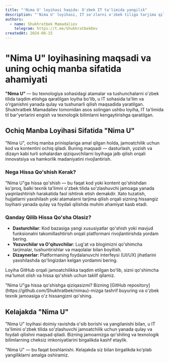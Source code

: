 ```yaml
---
title: "'Nima U' loyihasi haqida: O'zbek IT ta'limida yangilik"
description: "'Nima U' loyihasi, IT so'zlarni o'zbek tiliga tarjima qilish va texnologiya sohasida bilimlarni ommalashtirishga bag'ishlangan ochiq manba loyiha."
authors:
  - name: Shukhratbek Mamadaliev
    telegram: https://t.me/ShukhratbekDev
createdAt: 2024-08-15
---
```


# "Nima U" loyihasining maqsadi va uning ochiq manba sifatida ahamiyati

**"Nima U"** — bu texnologiya sohasidagi atamalar va tushunchalarni o'zbek tilida taqdim etishga qaratilgan loyiha bo'lib, u IT sohasida ta'lim va o'rganishni yanada qulay va tushunarli qilish maqsadida yaratilgan. Shukhratbek Mamadaliev tomonidan asos solingan ushbu loyiha, IT ta'limida til bar'yerlarini engish va texnologik bilimlarni kengaytirishga qaratilgan.

## Ochiq Manba Loyihasi Sifatida "Nima U"

"Nima U", ochiq manba prinisplariga amal qilgan holda, jamoatchilik uchun kod va kontentini ochiq qiladi. Buning maqsadi — dasturlash, yozish va dizayn kabi turli sohalardan qiziquvchilarni loyihaga jalb qilish orqali innovatsiya va hamkorlik madaniyatini rivojlantirish.

### Nega Hissa Qo'shish Kerak?

"Nima U"ga hissa qo'shish — bu faqat kod yoki kontent qo'shishdan ko'proq, balki texnik ta'limni o'zbek tilida so'zlashuvchi jamoaga yanada yaqinlashtirish harakatida faol ishtirok etish demakdir. Xato tuzatish, hujjatlarni yaxshilash yoki atamalarni tarjima qilish orqali sizning hissangiz loyihani yanada qulay va foydali qilishda muhim ahamiyat kasb etadi.

### Qanday Qilib Hissa Qo'sha Olasiz?

- **Dasturchilar**: Kod bazasiga yangi xususiyatlar qo'shish yoki mavjud funksionalni takomillashtirish orqali platformani rivojlantirishda yordam bering.
- **Yozuvchilar va O'qituvchilar**: Lug'at va blogimizni qo'shimcha tarjimalar, tushuntirishlar va maqolalar bilan boyitish.
- **Dizaynerlar**: Platformaning foydalanuvchi interfeysi (UI/UX) jihatlarini yaxshilashda qo'lingizdan kelgan yordamni bering.

Loyiha GitHub orqali jamoatchilikka taqdim etilgan bo'lib, sizni qo'shimcha ma'lumot olish va hissa qo'shish uchun taklif qilamiz.

<Callout type="success">
  "Nima U"ga hissa qo'shishga qiziqasizmi? Bizning [GitHub repository](https://github.com/Shukhratbek/nimau)-mizga
  tashrif buyuring va o'zbek texnik jamoasiga o'z hissangizni qo'shing.
</Callout>

## Kelajakda "Nima U"

"Nima U" loyihasi doimiy ravishda o'sib borishi va yangilanishi bilan, u IT ta'limini o'zbek tilida so'zlashuvchi jamoatchilik uchun yanada qulay va foydali qilishni maqsad qiladi. Bizning jamoamizga qo'shiling va texnologik bilimlarning cheksiz imkoniyatlarini birgalikda kashf etaylik.

"Nima U" — bu faqat boshlanishi. Kelajakda siz bilan birgalikda ko'plab yangiliklarni amalga oshiramiz.
